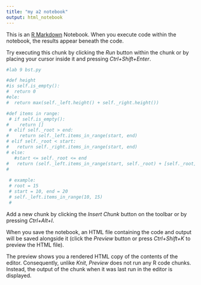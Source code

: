 ```yaml
---
title: "my a2 notebook"
output: html_notebook
---
```


This is an [R Markdown](http://rmarkdown.rstudio.com) Notebook. When you execute code within the notebook, the results appear beneath the code. 

Try executing this chunk by clicking the *Run* button within the chunk or by placing your cursor inside it and pressing *Ctrl+Shift+Enter*. 

```r
#lab 9 bst.py

#def height 
#is self.is_empty():
#  return 0
#ele:
#  return max(self._left.height() + self._right.height())

#def items in range:
 # if self.is_empty():
#    return []
 # elif self._root > end:
#    return self._left.items_in_range(start, end)
# elif self._root < start:
#   return self._right.items_in_range(start, end)
# else:
   #start <= self._root <= end
#   return (self._left.items_in_range(start, self._root) + [self._root] + #self._right.items_in_range(self._root, end) )
# 
 
 # example:
 # root = 15
 # start = 10, end = 20
 # self._left.items_in_range(10, 15)
 #
```

Add a new chunk by clicking the *Insert Chunk* button on the toolbar or by pressing *Ctrl+Alt+I*.

When you save the notebook, an HTML file containing the code and output will be saved alongside it (click the *Preview* button or press *Ctrl+Shift+K* to preview the HTML file).

The preview shows you a rendered HTML copy of the contents of the editor. Consequently, unlike *Knit*, *Preview* does not run any R code chunks. Instead, the output of the chunk when it was last run in the editor is displayed.
